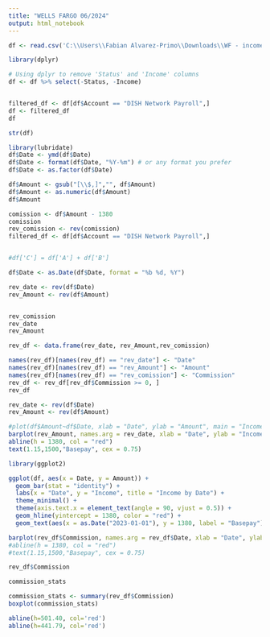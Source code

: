 ```yaml
---
title: "WELLS FARGO 06/2024"
output: html_notebook
---
```

```r
df <- read.csv('C:\\Users\\Fabian Alvarez-Primo\\Downloads\\WF - income (1).csv')
```


```r
library(dplyr)

# Using dplyr to remove 'Status' and 'Income' columns
df <- df %>% select(-Status, -Income)


filtered_df <- df[df$Account == "DISH Network Payroll",]
df <- filtered_df
df
```


```r
str(df)
```


```r
library(lubridate)
df$Date <- ymd(df$Date)
df$Date <- format(df$Date, "%Y-%m") # or any format you prefer
df$Date <- as.factor(df$Date)
```


```r
df$Amount <- gsub("[\\$,]","", df$Amount)
df$Amount <- as.numeric(df$Amount)
df$Amount
```
```r

comission <- df$Amount - 1380
comission
rev_comission <- rev(comission)
filtered_df <- df[df$Account == "DISH Network Payroll",]


#df['C'] = df['A'] + df['B']
```


```r
df$Date <- as.Date(df$Date, format = "%b %d, %Y")
```


```r
rev_date <- rev(df$Date)
rev_Amount <- rev(df$Amount)


rev_comission
rev_date
rev_Amount
```


```r
rev_df <- data.frame(rev_date, rev_Amount,rev_comission)
```


```r

names(rev_df)[names(rev_df) == "rev_date"] <- "Date"
names(rev_df)[names(rev_df) == "rev_Amount"] <- "Amount"
names(rev_df)[names(rev_df) == "rev_comission"] <- "Commission"
rev_df <- rev_df[rev_df$Commission >= 0, ]
rev_df

```


```r
rev_date <- rev(df$Date)
rev_Amount <- rev(df$Amount)

#plot(df$Amount~df$Date, xlab = "Date", ylab = "Amount", main = "Income by Date")
barplot(rev_Amount, names.arg = rev_date, xlab = "Date", ylab = "Income", main = "Income by Date")
abline(h = 1380, col = "red")
text(1.15,1500,"Basepay", cex = 0.75)

```


```r
library(ggplot2)

ggplot(df, aes(x = Date, y = Amount)) +
  geom_bar(stat = "identity") +
  labs(x = "Date", y = "Income", title = "Income by Date") +
  theme_minimal() +
  theme(axis.text.x = element_text(angle = 90, vjust = 0.5)) +
  geom_hline(yintercept = 1380, color = "red") +
  geom_text(aes(x = as.Date("2023-01-01"), y = 1380, label = "Basepay"), color = "black", size = 3.5, vjust = -1.5)
```


```r
barplot(rev_df$Commission, names.arg = rev_df$Date, xlab = "Date", ylab = "Income", main = "Income by Date")
#abline(h = 1380, col = "red")
#text(1.15,1500,"Basepay", cex = 0.75)

```


```r
rev_df$Commission
```


```r
commission_stats
```


```r
commission_stats <- summary(rev_df$Commission)
boxplot(commission_stats)

abline(h=501.40, col='red')
abline(h=441.79, col='red')


```


```r
```